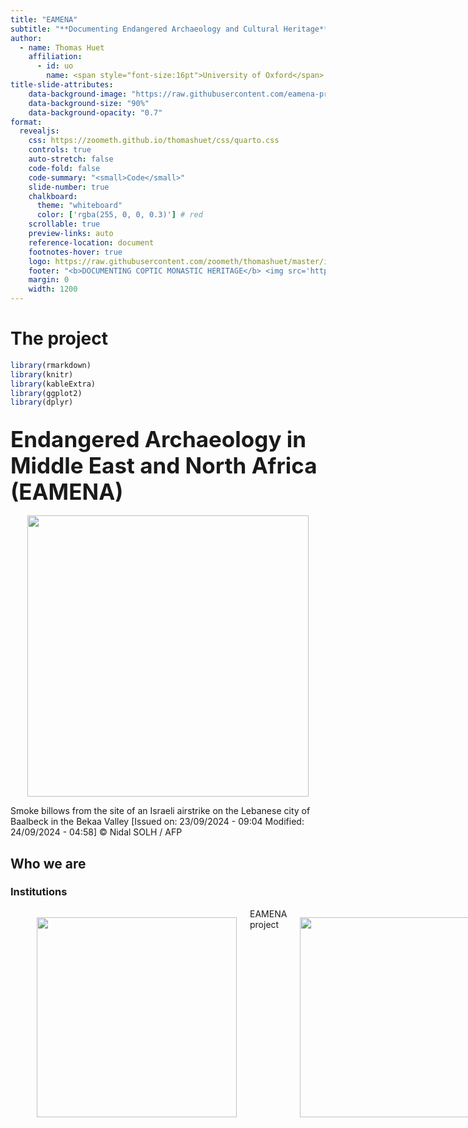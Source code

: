 ```yaml
---
title: "EAMENA"
subtitle: "**Documenting Endangered Archaeology and Cultural Heritage**"
author:
  - name: Thomas Huet
    affiliation: 
      - id: uo
        name: <span style="font-size:16pt">University of Oxford</span>
title-slide-attributes:
    data-background-image: "https://raw.githubusercontent.com/eamena-project/eamena-arches-dev/master/www/eamenaDB-bck-2.png"
    data-background-size: "90%"
    data-background-opacity: "0.7"
format:
  revealjs: 
    css: https://zoometh.github.io/thomashuet/css/quarto.css
    controls: true
    auto-stretch: false
    code-fold: false
    code-summary: "<small>Code</small>"
    slide-number: true
    chalkboard:
      theme: "whiteboard"
      color: ['rgba(255, 0, 0, 0.3)'] # red
    scrollable: true
    preview-links: auto
    reference-location: document
    footnotes-hover: true
    logo: https://raw.githubusercontent.com/zoometh/thomashuet/master/img/inst-uni-oxford_.png
    footer: "<b>DOCUMENTING COPTIC MONASTIC HERITAGE</b> <img src='https://raw.githubusercontent.com/eamena-project/eamena-arches-dev/master/www/logo_black.png' style='height: 30px;vertical-align: middle;'> 11-13 November 2024, Bibliotheca Alexandrina, Alexandria, Egypt"
    margin: 0
    width: 1200
---
```



# The project {background-image="https://raw.githubusercontent.com/eamena-project/eamena-arches-dev/master/talks/2024-chma/img/MAA44922_006_JMCK_428-036_pp_caption.jpg"}

```r
library(rmarkdown)
library(knitr)
library(kableExtra)
library(ggplot2)
library(dplyr)
```

## <span style="font-size:35px">Endangered Archaeology in Middle East and North Africa (EAMENA)</span>


<center>

<img src="https://raw.githubusercontent.com/eamena-project/eamena-arches-dev/master/talks/2024-chma/img/threat-war-baalbeck.png" height="450">

</center>
<div class="captiontext">Smoke billows from the site of an Israeli airstrike on the Lebanese city of Baalbeck in the Bekaa Valley [Issued on: 23/09/2024 - 09:04 Modified: 24/09/2024 - 04:58] © Nidal SOLH / AFP</div>



## Who we are

::: {.panel-tabset}


### Institutions

:::: {.columns}

::: {.column width="50%"}

```mermaid

flowchart LR
  subgraph EA[EAMENA]
    id1["<img src='https://raw.githubusercontent.com/eamena-project/eamena-arches-dev/master/www/inst-uni-oxford_.png' width='20'><br>University of Oxford"]
    id2["<img src='https://raw.githubusercontent.com/eamena-project/eamena-arches-dev/master/www/inst-uni-leicester.png' width='20'><br>University of Leicester"]
    id3["<img src='https://raw.githubusercontent.com/eamena-project/eamena-arches-dev/master/www/inst-uni-durham.png' width='20'><br>University of Durham"]
  end
  id1 ---> id6["<img src='https://raw.githubusercontent.com/eamena-project/eamena-arches-dev/master/www/inst-uni-eamena-logo.png' width='20'><br>EAMENA Database"]
  id2 ---> id6
  id3 ---> id6
  subgraph MA[MAREA]
    id4["<img src='https://raw.githubusercontent.com/eamena-project/eamena-arches-dev/master/www/inst-uni-southampton.png' width='20'><br>University of Southampton"]
    id5["<img src='https://raw.githubusercontent.com/eamena-project/eamena-arches-dev/master/www/inst-uni-ulster.png' width='20'><br>Ulster University"]
  end
  id4 ---> id6
  id5 ---> id6
  
  style EA fill:#ffffff,color:#000000
  style MA fill:#ffffff,color:#000000
  
  style id1 fill:#f6d6d6,stroke:#333,stroke-width:2px
  style id2 fill:#f6d6d6,stroke:#333,stroke-width:2px
  style id3 fill:#f6d6d6,stroke:#333,stroke-width:2px
  style id4 fill:#f6d6d6,stroke:#333,stroke-width:2px
  style id5 fill:#f6d6d6,stroke:#333,stroke-width:2px
  
  click id1 "https://www.arch.ox.ac.uk/" _blank
  click id2 "https://le.ac.uk/study/archaeology-ancient-history/" _blank
  click id3 "https://www.durham.ac.uk/departments/academic/archaeology/" _blank
  click id4 "https://www.southampton.ac.uk/" _blank
  click id5 "https://www.ulster.ac.uk/" _blank
  click id6 "https://eamena.org/database" _blank
```

:::

::: {.column width="50%"}

:::
<center>

<img src="https://raw.githubusercontent.com/eamena-project/eamena-arches-dev/master/talks/2024-chma/img/ea-database-hp.png" height="320">

</center>
<div class="captiontext">EAMENA project</div>

<center>

<img src="https://raw.githubusercontent.com/eamena-project/eamena-arches-dev/master/talks/2024-chma/img/ea-database-ga.png" height="320">

</center>
<div class="captiontext">MAREA project</div>

::::

### Birth date

:::: {.columns}

::: {.column width="30%"}

January 2015<br>
<small>project drafted in January 2014</small>

:::

::: {.column width="70%"}

<center>

<img src="https://raw.githubusercontent.com/eamena-project/eamena-arches-dev/master/talks/2024-chma/img/threat-vandalism-mosul.png" height="320">

</center>
<div class="captiontext">'Terror in the Mosul Museum', published in 'The New Yorker', February 27, 2015</div>

:::

:::

:::

## Aims

::: {.panel-tabset}

### Documenting

:::: {.columns}

::: {.column width="30%"}

<small>

- Rapidly assess the status of the archaeological landscape (built heritage)
- Provide access to a set of data on endangered heritage (Open Access)

</small>

:::

::: {.column width="70%"}

<center>

<img src="https://raw.githubusercontent.com/eamena-project/eamena-arches-dev/master/talks/2024-chma/img/threat-vandalism-baal-2014.png" height="320">
<img src="https://raw.githubusercontent.com/eamena-project/eamena-arches-dev/master/talks/2024-chma/img/threat-vandalism-baal-2016.png" height="320">

</center>
<div class="captiontext">Temple of Bel, Palmyra, Syria, year 2014 (left) and 2016 (right) &copy; Google Earth</div>

:::

:::

### Training

:::: {.columns}

::: {.column width="50%"}

<center>

<img src='https://raw.githubusercontent.com/eamena-project/eamena-arches-dev/master/www/cpf-training.jpg' height="300">

</center>
<div class="captiontext">Desk-based training, in Amman (Jordan), December 2021</div>
:::

::: {.column width="50%"}
<center>

<img src='https://raw.githubusercontent.com/eamena-project/eamena-arches-dev/master/www/data-lifecycle-collect-ground-training.png' height="300">

</center>
<div class="captiontext">Field assessment training, World Heritage Site of Um er-Rasas (Jordan)</div>
:::

:::

### Leveraging

:::: {.columns}

::: {.column width="33%"}
<center>

<img src="https://raw.githubusercontent.com/eamena-project/eamena-arches-dev/master/www/app-jordan-jadis.png" height="300">

</center>
<div class="captiontext">Jordan Antiquities Database Information System (JADIS) information system, 1990-95</div>
:::


::: {.column width="33%"}
<center>

<img src="https://raw.githubusercontent.com/eamena-project/eamena-arches-dev/master/www/app-jordan-megaj.png" height="300">

</center>
<div class="captiontext">Middle East Geodatabase for Antiquities Jordan (MEGA Jordan), 2011-...</div>
:::


::: {.column width="33%"}
<center>

<img src="https://raw.githubusercontent.com/eamena-project/eamena-arches-dev/master/www/app-jordan-masdar.png" height="400">

</center>
<div class="captiontext">Jordan Masdar (Arches v5), 2021-... </div>
:::

:::

:::



## Coverage

::: {.panel-tabset}

### Typological

:::: {.columns}

::: {.column width="30%"}

Built Heritage

:::

::: {.column width="70%"}

<center>

<img src="https://raw.githubusercontent.com/eamena-project/eamena-arches-dev/master/talks/2024-chma/img/hp-type-structure.png" height="350">

</center>
<div class="captiontext">Waddi Naqqat 1 &copy;Coptic Monastic Heritage Archive</div>

:::

:::

  
### Spatial


:::: {.columns}

::: {.column width="30%"}

Middle East North Africa (MENA) region

:::

::: {.column width="70%"}

<center>

<img src="https://raw.githubusercontent.com/eamena-project/eamena-arches-dev/master/www/arches-v7-grids-ea-ge.png" height="320">

</center>
<div class="captiontext">EAMENA Grid Squares projected on Google Earth</div>

:::

:::

### Temporal


:::: {.columns}

::: {.column width="30%"}

Paleolithic -- World War II

:::

::: {.column width="70%"}

<center>

<img src="https://raw.githubusercontent.com/eamena-project/eamena-arches-dev/master/talks/2024-chma/img/ea-periodo-sup0AD.png" height="320">

</center>
<div class="captiontext">EAMENA periods (after 0 AD) &copy; PeriodO</div>


:::

:::

:::

## 3<sup>rd</sup> part projects

:::: {.columns}

::: {.column width="50%"}
<center>

<img src="https://raw.githubusercontent.com/eamena-project/eamena-arches-dev/master/projects/cod/img/image-6.png" width="300">
<div class="captiontext">Location of the 91 Heritage Resources (in blue) overlaying the corresponding 91 Information Resources (in green) in the Northern Cemetery, Cairo, Egypt.</div>

</center>
:::

::: {.column width="50%"}
<img src="https://raw.githubusercontent.com/eamena-project/eamena-arches-dev/master/projects/cod/img/4171_sl_JDs.png" width="700">
<div class="captiontext">Funerary enclosure of Mustafa al-Babi al-Halabi (COD-001) &copy;Archinos architecture </div>


:::

::::

## Limits

::: {.panel-tabset}

### Institutional Actors

:::: {.columns}

::: {.column width="50%"}

<center>

<img src="https://raw.githubusercontent.com/eamena-project/eamena-arches-dev/master/www/icomos-ch-protection-armed-conflict.jpg" height="300">

</center>
<div class="captiontext">"Protection of Syria’s Cultural Heritage in Times of Armed Conflict" e-learning course for Syrian cultural heritage professionals (ICOMOS - ICCROM)</div>

:::

::: {.column width="50%"}

```{=html}
<embed src="https://www.getty.edu/publications/cultural-heritage-mass-atrocities/" width="600px" height="320px" />
```
<div class="captiontext">Weiss, Thomas G., et al. Cultural heritage and mass atrocities. Getty Publications, 2022</div>
:::

::::

### Open Access

:::: {.columns}

::: {.column width="60%"}

<center>

<img src="https://raw.githubusercontent.com/eamena-project/eamena-arches-dev/master/www/threat-looting.jpg" height="300">

</center>
<div class="captiontext">Looting of the Assyrian site of Yasin Tepe (Sulaymaniyah, Iraq)</div>

:::

::: {.column width="40%"}

```r
#| out-width: 400
#| out-height: 400

leaflet::leaflet() %>%
  leaflet::addProviderTiles(leaflet::providers$"Esri.WorldImagery", group = "Ortho") %>%
  leaflet::addProviderTiles(leaflet::providers$"OpenStreetMap", group = "OSM") %>%
  leaflet::addMarkers(lng = 45.6491261, lat = 35.36001515088195, popup="Yasin Tepe") %>%
  leaflet::addLayersControl(
    baseGroups = c("Ortho", "OSM"),
    position = "topright") 
```

:::

::::

### Closed Borders


::: columns
::: {.column width="50%"}

<center>

<img src="https://raw.githubusercontent.com/eamena-project/eamena-arches-dev/master/talks/2024-chma/img/projects-overlap.png" height="320">

</center>
<div class="captiontext">EAMENA and MAEASaM projects overlap in Southern Egypt and Northern Sudan</div>

:::

::: {.column width="50%"}

```r
library(dplyr)
# df <- st_read(paste0(dirIn, "neonet-data-2023-10-22-select-aera.geojson"), quiet = T)
df <- sf::st_read("https://raw.githubusercontent.com/eamena-project/eamena-arches-dev/main/talks/2024-chma/img/halaib-traingle.geojson", quiet = T)
roi <- paste0('<a href="', "https://github.com/eamena-project/eamena-arches-dev/blob/main/talks/2024-chma/img/halaib-traingle.geojson", '" target="_blank">Hala\'ib triangle</a>')
leaflet::leaflet(df, width = "600px", height = "400px") %>%
  leaflet::addTiles() %>%
  leaflet::addPolygons(popup = roi)# "<b>Hello World</b>")
```

:::
:::

::: notes

:::


### IT


:::: {.columns}


::: {.column width="60%"}
<center>

<img src="https://raw.githubusercontent.com/eamena-project/eamena-arches-dev/master/www/bu-mapping-out-templated-1.png" width="600">

</center>
<div class="captiontext">Bulk-Upload file (User side)</div>
:::

::: {.column width="40%"}
<center>

<img src="https://raw.githubusercontent.com/eamena-project/eamena-arches-dev/master/www/postgres-sql-hp-data-all.png" width="400">

</center>
<div class="captiontext">Back-office database query (DB management)</div>
:::

::::


:::


## Funders

<img src='https://raw.githubusercontent.com/eamena-project/eamena-arches-dev/master/www/logo-arcadia.png' style='height: 60px;vertical-align: middle;'><br>
Arcadia Fund, A charitable fund of Lisbet Rausing & Peter Baldwin
<br><br>
<img src='https://raw.githubusercontent.com/eamena-project/eamena-arches-dev/master/www/logo-british-council.png' style='height: 60px;vertical-align: middle;'><br>
British Council Cultural Protection Fund


## Database System

::: {.panel-tabset}

### Arches 

<small><img src='https://raw.githubusercontent.com/eamena-project/eamena-arches-dev/master/www/app-arches.png' style='height: 30px;vertical-align: middle;'>, open source semantic graph geoweb-based information platform for Cultural Heritage management developed by the Getty Conservation Institute ([GCI](https://www.getty.edu/conservation/)) and the World Monument Fund ([WMF](https://www.wmf.org/)) that natively integrates:

:::: {.columns}

::: {.column width="60%"}
- CRMbase ([CIDOC-CRM](https://www.cidoc-crm.org/))[^21]
- Dublin Core Metadata Initiative ([DCMI](https://www.dublincore.org/))[^2]
- Simple Knowledge Organisation System ([SKOS](https://www.w3.org/2004/02/skos/))[^3]
- Extended Date/Time Format ([EDTF](https://www.loc.gov/standards/datetime/))[^6]
- World Geodetic System 1984 ([WGS84](https://www.w3.org/2003/01/geo/))[^7]
- ...
:::

::: {.column width="40%"}
<img src="https://raw.githubusercontent.com/eamena-project/eamena-arches-dev/master/talks/2024-chma/img/dal01--relatedresources-1.png" height="300">
:::

::::

</small>

[^21]: ISO 21127 <img src='https://raw.githubusercontent.com/eamena-project/eamena-arches-dev/master/www/lod-crmbase.png' style='height: 35px;vertical-align: middle;'>
[^2]: ISO 15836 <img src='https://raw.githubusercontent.com/eamena-project/eamena-arches-dev/master/www/lod-iso-dublin.png' style='height: 35px;vertical-align: middle;'>
[^3]: ISO 25964-1 <img src='https://raw.githubusercontent.com/eamena-project/eamena-arches-dev/master/www/lod-iso-skos.png' style='height: 32px;vertical-align: middle;'>
[^6]: ISO 8601-2
[^7]: ISO 19111


### Open Access

:::: {.columns}

::: {.column width="20%"}
<div class="captiontext">
Batist, Z.; Roe, J., 2024. Open archaeology, open source? Internet Archaeology  67. <a href="https://doi.org/10.11141/ia.67.13" data-type="link" data-id="10.11141/ia.67.13" target="_blank" rel="noreferrer noopener">10.11141/ia.67.13</a>
</div>
:::

::: {.column width="80%"}

```{=html}
<div style="display: flex; justify-content: center;">
  <iframe width="600" height="450" src="https://CAA-France.github.io/website/diagrams/oarch_repo_user.html"></iframe>
</div>
```

:::

:::


### Projects

```{=html}
<div style="display: flex; justify-content: center;">
<embed src="https://achp-project.github.io/cultural-heritage/map-projects/arches-global-south.html" width="900px" height="400px"/>
</div>
```

### Semantic Web <img src='https://raw.githubusercontent.com/eamena-project/eamena-arches-dev/master/www/semantic-web-logo.png' style='height: 35px;vertical-align: middle;'>


:::: {.columns}

::: {.column width="30%"}
<div class="captiontext">
Entity-Relations Diagram (ERD) of the EAMENA Heritage Place Resource Model with field names (nodes) colored according to their groups.
</div>
:::

::: {.column width="70%"}

```{=html}
<div style="display: flex; justify-content: center;">
<iframe width="800" height="450" src="https://eamena-project.github.io/eamena-arches-dev/dbs/database.eamena/data/reference_data/rm/hp/erd/EAMENA-erd-concepts.html"></iframe>
</div>
```

:::

:::


:::

## EAMENA Database

::: {.panel-tabset}

### Resource Models

:::: {.columns}

::: {.column width="25%"}
<img src="https://raw.githubusercontent.com/eamena-project/eamena-arches-dev/master/www/arches-ea-v4-rm-hp.png" height="300">
:::

::: {.column width="25%"}
<img src="https://raw.githubusercontent.com/eamena-project/eamena-arches-dev/master/www/arches-ea-v4-rm-ir.png" height="300">
:::

::: {.column width="25%"}
<img src="https://raw.githubusercontent.com/eamena-project/eamena-arches-dev/master/www/arches-ea-v4-rm-gs.png" height="300">
:::

::: {.column width="25%"}
<img src="https://raw.githubusercontent.com/eamena-project/eamena-arches-dev/master/www/arches-ea-v4-rm-po.png" height="300">
:::


::::

### Instances



:::: {.columns}

::: {.column width="30%"}
<div class="captiontext">
<span style="color:blue;">Blue: </span>Heritage Places<br>
<span style="color:green;">Green: </span> Information Resources<br>
<span style="color:darkgrey;">Grey (grid): </span>Grid Squares
</div>
:::

::: {.column width="70%"}

<center>

<img src="https://raw.githubusercontent.com/eamena-project/eamena-arches-dev/master/talks/2024-chma/img/ea-resource-example.png" height="400">

</center>

:::

:::


### Data


:::: {.columns}

::: {.column width="30%"}
<small>

**Business Data**

- 209,750 Heritage Places
- 136,555 Information Resources
- 2,150 Person-Organisation
  
**Reference Data**

- 27,585 Grid Squares
- 3,239 Concepts
  
</small>
:::

::: {.column width="70%"}
<center>

<img src="https://raw.githubusercontent.com/eamena-project/eamena-arches-dev/master/www/geoserver-map-wfs-gs-nb-hp-2024.png" height="340">

</center>
<div class="captiontext">EAMENA Heritage Places counts in 2024</div>
:::


::::

:::


# Disturbances and Threats {background-image="https://raw.githubusercontent.com/eamena-project/eamena-arches-dev/master/talks/2024-chma/img/MAA44922_006_JMCK_428-036_pp_caption.jpg"}


## Definition

<center>

<img src="https://raw.githubusercontent.com/eamena-project/eamena-arches-dev/master/www/dilbarjin-2016-09.jpeg" height="250">
<img src="https://raw.githubusercontent.com/eamena-project/eamena-arches-dev/master/www/dilbarjin-2019-09.jpeg" height="250">
<img src="https://raw.githubusercontent.com/eamena-project/eamena-arches-dev/master/www/dilbarjin-2021-02.jpeg" height="250">
<img src="https://raw.githubusercontent.com/eamena-project/eamena-arches-dev/master/www/dilbarjin-2022-06.jpeg" height="250">
<div class="captiontext">Dilberjin Tepe, Afghanistan &copy; Iconem</div>

</center>

* has occured: <b>Disturbances</b> caused at heritage places
* will occured (probably): <b>Threats</b> as future risks to heritage places



## Cases

::: {.panel-tabset}

### <span style="font-size:30px">💯</span>

<center>

<img src="https://raw.githubusercontent.com/eamena-project/eamenaR/master/results/Disturbance Cause Category Type 2024-1.jpg" height="350">

</center>
<div class="captiontext">The 20 main causes of disturbance in the database with their total number of occurrences, 2024</div>


### <span style="font-size:30px">Natural</span>

:::: {.columns}

::: {.column width="60%"}

<center>

<img src="https://raw.githubusercontent.com/eamena-project/eamena-arches-dev/master/www/threat-natural-2.jpg" height="300">

</center>
<div class="captiontext">The rising sea waters slowly washed away the Temple of Isis (Sabratha, Libya)</div>

:::

::: {.column width="40%"}


```r
#| out-width: 400
#| out-height: 400

leaflet::leaflet() %>%
  leaflet::addProviderTiles(leaflet::providers$"Esri.WorldImagery", group = "Ortho") %>%
  leaflet::addProviderTiles(leaflet::providers$"OpenStreetMap", group = "OSM") %>%
  leaflet::addMarkers(lng = 12.487980812351678, lat = 32.80763810717728, popup="Isis Temple in Sabratha") %>%
  leaflet::addLayersControl(
    baseGroups = c("Ortho", "OSM"),
    position = "topright") 
```


:::

::::



### <span style="font-size:30px">Agriculture</span>

:::: {.columns}

::: {.column width="60%"}

<center>

<img src="https://raw.githubusercontent.com/eamena-project/eamena-arches-dev/master/www/threat-agricole.jpg" height="300">

</center>
<div class="captiontext"> Development of ploughed fields and orchards around and within  an archaeological site (Udhma, Jordan)</div>

:::

::: {.column width="40%"}

```r
#| out-width: 400
#| out-height: 400

leaflet::leaflet() %>%
  leaflet::addProviderTiles(leaflet::providers$"Esri.WorldImagery", group = "Ortho") %>%
  leaflet::addProviderTiles(leaflet::providers$"OpenStreetMap", group = "OSM") %>%
  leaflet::addMarkers(lng = 35.87992, lat = 32.12974, popup="Udhma") %>%
  leaflet::addLayersControl(
    baseGroups = c("Ortho", "OSM"),
    position = "topright") 
```


:::

::::



### <span style="font-size:30px">Infrastructure</span>

:::: {.columns}

::: {.column width="60%"}

<center>

<img src="https://raw.githubusercontent.com/eamena-project/eamena-arches-dev/master/www/threat-infrastructure.png" height="300">

</center>
<div class="captiontext">The trace of the TAPI pipeline will cross the top part of the qanat system (Kandahar, Afghanistan) *in* Rouhani, B. et al. (2024) <https://doi.org/10.5281/zenodo.13912379>
</div>

:::

::: {.column width="40%"}


```r
#| out-width: 400
#| out-height: 400

leaflet::leaflet() %>%
  leaflet::addProviderTiles(leaflet::providers$"Esri.WorldImagery", group = "Ortho") %>%
  leaflet::addProviderTiles(leaflet::providers$"OpenStreetMap", group = "OSM") %>%
  leaflet::addMarkers(lng = 65.833929765971, lat = 31.398548590582, popup="Qanat system") %>%
  leaflet::addLayersControl(
    baseGroups = c("Ortho", "OSM"),
    position = "topright") 
```


:::

::::


### <span style="font-size:30px">Building</span>

:::: {.columns}

::: {.column width="60%"}

<center>

<img src="https://raw.githubusercontent.com/eamena-project/eamena-arches-dev/master/www/threat-urbanism.jpg" height="300">

</center>
<div class="captiontext">Road over a section of an exposed church excavation (Ma'in, Jordan) &copy;APAAME .</div>

:::

::: {.column width="40%"}


```r
#| out-width: 400
#| out-height: 400

leaflet::leaflet() %>%
  leaflet::addProviderTiles(leaflet::providers$"Esri.WorldImagery", group = "Ortho") %>%
  leaflet::addProviderTiles(leaflet::providers$"OpenStreetMap", group = "OSM") %>%
  leaflet::addMarkers(lng = 35.73318, lat = 31.67979, popup="Church in Ma'in") %>%
  leaflet::addLayersControl(
    baseGroups = c("Ortho", "OSM"),
    position = "topright") 
```

:::

::::


### <span style="font-size:30px">Looting</span>

:::: {.columns}

::: {.column width="60%"}

<center>

<img src="https://raw.githubusercontent.com/eamena-project/eamena-arches-dev/master/www/threat-looting.jpg" height="300">

</center>
<div class="captiontext">Looting of the Assyrian site of Yasin Tepe (Sulaymaniyah, Iraq)</div>

:::

::: {.column width="40%"}

```r
#| out-width: 400
#| out-height: 400

leaflet::leaflet() %>%
  leaflet::addProviderTiles(leaflet::providers$"Esri.WorldImagery", group = "Ortho") %>%
  leaflet::addProviderTiles(leaflet::providers$"OpenStreetMap", group = "OSM") %>%
  leaflet::addMarkers(lng = 45.6491261, lat = 35.36001515088195, popup="Temple of Bel") %>%
  leaflet::addLayersControl(
    baseGroups = c("Ortho", "OSM"),
    position = "topright") 
```

:::

::::


### <span style="font-size:30px">War</span>


:::: {.columns}

::: {.column width="60%"}

<center>

<img src="https://raw.githubusercontent.com/eamena-project/eamena-arches-dev/master/www/threat-destruction.jpg" height="300">

</center>
<div class="captiontext">Destruction of the Temple of Bel by ISIS on August 23, 2015 (Palmyra, Syria)</div>

:::

::: {.column width="40%"}

```r
#| out-width: 400
#| out-height: 400

leaflet::leaflet() %>%
  leaflet::addProviderTiles(leaflet::providers$"Esri.WorldImagery", group = "Ortho") %>%
  leaflet::addProviderTiles(leaflet::providers$"OpenStreetMap", group = "OSM") %>%
  leaflet::addMarkers(lng = 38.2740283802469, lat = 34.54760862601158, popup="Temple of Bel") %>%
  leaflet::addLayersControl(
    baseGroups = c("Ortho", "OSM"),
    position = "topright") 
```


:::

::::


:::

::: {.notes}
Destruction: iconoclasm, looting, etc.
:::

## Assessment

```{=html}
<iframe width="1000" height="460" src="https://eamena-project.github.io/eamena-arches-dev/dbs/database.eamena/data/reference_data/rm/hp/mds/fields-description.html"></iframe>
```


# Photographic Archive {background-image="https://raw.githubusercontent.com/eamena-project/eamena-arches-dev/master/talks/2024-chma/img/MAA44922_006_JMCK_428-036_pp_caption.jpg"}


## Data Structure

::: {.panel-tabset}

### Generalities


:::: {.columns}

::: {.column width="50%"}
<div class="captiontext">Record: Muhammad Tal'at Pasha Harb funerary enclosure (COD-002) &copy;Archinos architecture</div>
<img src="https://raw.githubusercontent.com/eamena-project/eamena-arches-dev/master/projects/cod/img/record-ex.png" width="500">
:::

::: {.column width="50%"}
<div class="captiontext">Photo: Al-Husayni Family Enclosure (COD-005) &copy;Jaroslaw Dobrowolski, Archinos architecture</div>
<img src="https://raw.githubusercontent.com/eamena-project/eamena-arches-dev/master/projects/cod/img/image-2.png" width="500">
:::

::::

### Model

:::: {.columns}

::: {.column width="33%"}
<img src="https://raw.githubusercontent.com/eamena-project/eamena-arches-dev/master/www/arches-ea-v4-rm-hp.png" height="300">
<div class="captiontext">Heritage Places (HP)</div>
:::

::: {.column width="33%"}
<img src="https://raw.githubusercontent.com/eamena-project/eamena-arches-dev/master/www/arches-ea-v4-rm-ir.png" height="300">
<div class="captiontext">Information Resources (IR)</div>
:::

::: {.column width="33%"}
<img src="https://raw.githubusercontent.com/eamena-project/eamena-arches-dev/master/talks/2024-chma/img/resourcescape-cod-chma.png" height="300">
<div class="captiontext">ResourceSpace Server</div>
:::

::::

### HP

:::: {.columns}

::: {.column width="20%"}
<img src="https://raw.githubusercontent.com/eamena-project/eamena-arches-dev/master/www/arches-ea-v4-rm-hp.png" height="200">
<div class="captiontext">EAMENA-0264223 (Deir Abu Lifa 1, or DAL01)</div>
:::

::: {.column width="80%"}
<img src="https://raw.githubusercontent.com/eamena-project/eamena-arches-dev/master/talks/2024-chma/img/dal01-hp-map.png" height="400">
:::

::::

### IR

:::: {.columns}

::: {.column width="20%"}
<img src="https://raw.githubusercontent.com/eamena-project/eamena-arches-dev/master/www/arches-ea-v4-rm-ir.png" height="200">
<div class="captiontext">INFORMATION-0150280</div>
:::

::: {.column width="80%"}
<img src="https://raw.githubusercontent.com/eamena-project/eamena-arches-dev/master/talks/2024-chma/img/dal01-ir-map.png" height="400">
:::

::::


### Related Resources


:::: {.columns}

::: {.column width="25%"}
<img src="https://raw.githubusercontent.com/eamena-project/eamena-arches-dev/master/www/arches-ea-v4-rm-hp.png" height="120"><img src="https://raw.githubusercontent.com/eamena-project/eamena-arches-dev/master/www/arches-ea-v4-rm-ir.png" height="120">
<img src="https://raw.githubusercontent.com/eamena-project/eamena-arches-dev/master/www/arches-ea-v4-rm-po.png" height="120"><img src="https://raw.githubusercontent.com/eamena-project/eamena-arches-dev/master/www/arches-ea-v4-rm-gs.png" height="120">
:::

::: {.column width="75%"}
<center>

<img src="https://raw.githubusercontent.com/eamena-project/eamena-arches-dev/master/talks/2024-chma/img/dal01--relatedresources.png" height="370">
<div class="captiontext">EAMENA-0264223 (Deir Abu Lifa 1, or DAL01) related resources</div>

</center>
:::

::::

:::

## Cases Study

::: {.panel-tabset}

### Remote Sensing

::: columns

::: {.column width="60%"}
<center>

<img src="https://raw.githubusercontent.com/eamena-project/eamena-arches-dev/master/talks/2024-chma/img/joad_bijan_huet24.png" height="300">
<div class="captiontext">Left to right: Hamun Lake in 1976, 1998, and 2021 (&copy;USGS), *in* Bijan and Huet, 2024, *Historical Landscape of Sistan in Iran and Afghanistan*, JOAD, [10.5334/joad.123 ](https://openarchaeologydata.metajnl.com/articles/10.5334/joad.123),  </div>

</center>
:::

::: {.column width="40%"}

```r
library(dplyr)
# df <- st_read(paste0(dirIn, "neonet-data-2023-10-22-select-aera.geojson"), quiet = T)
df <- sf::st_read("https://raw.githubusercontent.com/eamena-project/eamena-arches-dev/main/projects/sistan/data/hamun_lake.geojson", quiet = T)
roi <- paste0('<a href="', "https://github.com/eamena-project/eamena-arches-dev/blob/main/projects/sistan/data/hamun_lake.geojson", '" target="_blank">Hamun Lake</a>')
leaflet::leaflet(df, width = "600px", height = "400px") %>%
  leaflet::addTiles() %>%
  leaflet::addPolygons(popup = roi)# "<b>Hello World</b>")
```

:::

:::




### APAAME

::: columns

::: {.column width="60%"}
<center>

<img src="https://raw.githubusercontent.com/eamena-project/eamena-arches-dev/master/www/data-lifecycle-collect-air-apaame.png" width="500">
<div class="captiontext">Desert Kites, Jordan &copy;APAAME</div>

</center>
:::

::: {.column width="40%"}
<center>

<img src="https://raw.githubusercontent.com/eamena-project/eamena-arches-dev/master/www/data-lifecycle-collect-aerial-photo-apaame.png" width="350">
<div class="captiontext">Aerial photographies from helicopter &copy;APAAME</div>

</center>
:::

:::



### City of the Dead


::: columns

::: {.column width="40%"}
<center>

<img src="https://raw.githubusercontent.com/eamena-project/eamena-arches-dev/master/projects/cod/img/image-6.png" width="300">
<div class="captiontext">Location of the 91 Heritage Resources (in blue) overlaying the corresponding 91 Information Resources (in green) in the Northern Cemetery, Cairo, Egypt.</div>

</center>
:::

::: {.column width="60%"}
<img src="https://raw.githubusercontent.com/eamena-project/eamena-arches-dev/master/projects/cod/img/cod-photo-collection.png" width="700">
:::

:::


### Deir Abu Lifa


::: columns

::: {.column width="50%"}

<center>

<img src="https://raw.githubusercontent.com/eamena-project/eamena-arches-dev/master/www/threat-looting-1.png" height="300">

</center>
<div class="captiontext"> Looting and Illegal Activities destroying Deir Abu Lifa 1, Fayoum, Egypt <a href="https://cityofthedead.arch.ox.ac.uk/pages/view.php?search=%21collection115&k=&modal=&display=thumbs&order_by=collection&offset=0&per_page=48&archive=&sort=ASC&restypes=&recentdaylimit=&foredit=&noreload=true&access=&ref=2222#Header" target="_blank">🔗 link</a> &copy;Jan Ciglenečki, Coptic Monastic Heritage Archive</div>

:::

::: {.column width="50%"}

```r
library(dplyr)
# df <- st_read(paste0(dirIn, "neonet-data-2023-10-22-select-aera.geojson"), quiet = T)
df <- sf::st_read("https://raw.githubusercontent.com/eamena-project/eamena-arches-dev/main/projects/_gs/E30N29-41.geojson", quiet = T)
roi <- paste0('<a href="', "https://github.com/eamena-project/eamena-arches-dev/blob/main/projects/_gs/E30N29-41.geojson", '" target="_blank">E30N29-41</a>')
leaflet::leaflet(df, width = "600px", height = "400px") %>%
  leaflet::addTiles() %>%
  leaflet::addPolygons(popup = roi)# "<b>Hello World</b>")
```

:::

:::


:::

## Metadata


## IIIF


# Wadi Naqqat


# Non-Coptic Heritage


## City of the Dead

::: {.panel-tabset}


### Background

::: columns

::: {.column width="33%"}
<img src='https://raw.githubusercontent.com/eamena-project/eamena-arches-dev/master/www/logo-arcadia.png' style='height: 60px;vertical-align: middle;'>
<div class="captiontext">Endangered necropolis</div>
:::

::: {.column width="33%"}
<div class="captiontext">Archinos architecture</div>
=html: https://www.cuipcairo.org/en/directory/archinos-architecture
:::

::: {.column width="33%"}
<div class="captiontext">Arcadia Fund</div>
<img src='https://raw.githubusercontent.com/eamena-project/eamena-arches-dev/master/www/logo-arcadia.png' style='height: 60px;vertical-align: middle;'>
:::


:::


### Alignment: fields

::: columns

::: {.column width="70%"}
<center>

<img src="https://raw.githubusercontent.com/eamena-project/eamena-arches-dev/master/projects/cod/img/image-7.png" height="300">
<div class="captiontext">Entity-Relationship Diagram of the COD database &copy;Archinos</div>

</center>
:::

::: {.column width="30%"}
<img src="https://raw.githubusercontent.com/eamena-project/eamena-arches-dev/master/www/arches-ea-v4-rm-hp.png" height="300">
:::

:::


### Alignment: values

<small>

* [General Description Type](https://eamena-project.github.io/eamena-arches-dev/dbs/database.eamena/data/reference_data/rm/hp/values/Resource_Summary/General_Description_Type.html)

| CoD                | EAMENA                     |
|--------------------|----------------------------|
| conditiondetails   | Comments                   |
| history            | General Description        |
| specialfeatures    | Summary of Significance    |
| description        | Architectural Description  |

* [Heritage Place Function](https://eamena-project.github.io/eamena-arches-dev/dbs/database.eamena/data/reference_data/rm/hp/values/Resource_Summary/Heritage_Place_Function.html)

| CoD                | EAMENA                     |
|--------------------|----------------------------|
| presentuse         | Heritage Place Function    |


* [Conditions](https://eamena-project.github.io/eamena-arches-dev/dbs/database.eamena/data/reference_data/rm/hp/values/Condition_Assessment/Overall_Site_Condition.html)

| CoD           | EAMENA      |
|---------------|-------------|
| Fair          | Fair        |
| Good          | Good        |
| Poor          | Poor        |
| Poor/Ruin     | Very Bad    |
| Ruin          | Destroyed   |

* [Extent of damage](https://eamena-project.github.io/eamena-arches-dev/dbs/database.eamena/data/reference_data/rm/hp/values/Condition_Assessment/Damage_Disturbance_Extent.html)

| CoD           | EAMENA              |
|---------------|---------------------|
| Fair          | 1-10%               |
| Good          | No Visible/Known    |
| Poor          | 11-30%              |
| Poor/Ruin     | 31-60%              |
| Ruin          | 61-90%              |

</small>

:::

# How You Can Get Involved

## Case Study

### Berketein

::: columns

::: {.column width="50%"}
<center>

<img src="https://raw.githubusercontent.com/eamena-project/eamena-arches-dev/master/talks/2024-chma/img/3rd-part-prj-berketein.png" height="300">
<div class="captiontext">Assessment of the Berketein Roman site, Jerash, Jordan &copy;EAMENA</div>

</center>
:::

::: {.column width="50%"}
{{< pdf img/berketein-report.pdf width=100% >}}
:::


::::

:::

# Useful links

* [CMHA project](https://github.com/eamena-project/eamena-arches-dev/tree/main/projects/chma#readme)
* [CMHA talk (this one)](https://github.com/eamena-project/eamena-arches-dev/tree/main/talks/2024-chma#readme)
* <img src='https://raw.githubusercontent.com/eamena-project/eamena-arches-dev/master/www/prj-apaame.png' style='height: 35px;vertical-align: middle;'> <http://www.apaame.org/>





